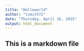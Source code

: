 ```yaml
---
title: "Helloworld"
author: "tsmith72"
date: "Thursday, April 16, 2015"
output: html_document
---
```


## This is a markdown file


